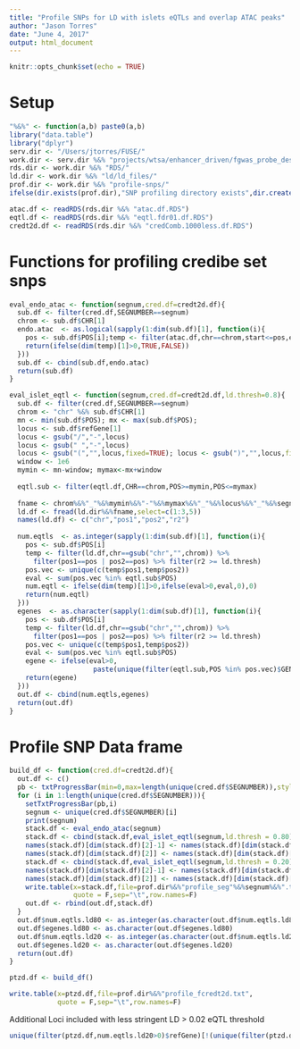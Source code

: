 ```yaml
---
title: "Profile SNPs for LD with islets eQTLs and overlap ATAC peaks"
author: "Jason Torres"
date: "June 4, 2017"
output: html_document
---
```


```r
knitr::opts_chunk$set(echo = TRUE)
```

# Setup 

```r

"%&%" <- function(a,b) paste0(a,b) 
library("data.table")
library("dplyr")
serv.dir <- "/Users/jtorres/FUSE/"
work.dir <- serv.dir %&% "projects/wtsa/enhancer_driven/fgwas_probe_design/first_round/"
rds.dir <- work.dir %&% "RDS/"
ld.dir <- work.dir %&% "ld/ld_files/"
prof.dir <- work.dir %&% "profile-snps/"
ifelse(dir.exists(prof.dir),"SNP profiling directory exists",dir.create(prof.dir))

atac.df <- readRDS(rds.dir %&% "atac.df.RDS")
eqtl.df <- readRDS(rds.dir %&% "eqtl.fdr01.df.RDS")
credt2d.df <- readRDS(rds.dir %&% "credComb.1000less.df.RDS")

```


# Functions for profiling credibe set snps 

```r

eval_endo_atac <- function(segnum,cred.df=credt2d.df){
  sub.df <- filter(cred.df,SEGNUMBER==segnum)
  chrom <- sub.df$CHR[1]
  endo.atac  <- as.logical(sapply(1:dim(sub.df)[1], function(i){
    pos <- sub.df$POS[i];temp <- filter(atac.df,chr==chrom,start<=pos,end>=pos)
    return(ifelse(dim(temp)[1]>0,TRUE,FALSE))
  }))
  sub.df <- cbind(sub.df,endo.atac)
  return(sub.df) 
}

eval_islet_eqtl <- function(segnum,cred.df=credt2d.df,ld.thresh=0.8){
  sub.df <- filter(cred.df,SEGNUMBER==segnum)
  chrom <- "chr" %&% sub.df$CHR[1]
  mn <- min(sub.df$POS); mx <- max(sub.df$POS); 
  locus <- sub.df$refGene[1]
  locus <- gsub("/","-",locus)
  locus <- gsub(" ","-",locus)
  locus <- gsub("(","",locus,fixed=TRUE); locus <- gsub(")","",locus,fixed=TRUE)
  window <- 1e6
  mymin <- mn-window; mymax<-mx+window
  
  eqtl.sub <- filter(eqtl.df,CHR==chrom,POS>=mymin,POS<=mymax)
  
  fname <- chrom%&%"_"%&%mymin%&%"-"%&%mymax%&%"_"%&%locus%&%"_"%&%segnum%&%".hap.ld"  
  ld.df <- fread(ld.dir%&%fname,select=c(1:3,5))
  names(ld.df) <- c("chr","pos1","pos2","r2")
  
  num.eqtls  <- as.integer(sapply(1:dim(sub.df)[1], function(i){
    pos <- sub.df$POS[i]
    temp <- filter(ld.df,chr==gsub("chr","",chrom)) %>% 
      filter(pos1==pos | pos2==pos) %>% filter(r2 >= ld.thresh)
    pos.vec <- unique(c(temp$pos1,temp$pos2))
    eval <- sum(pos.vec %in% eqtl.sub$POS)
    num.eqtl <- ifelse(dim(temp)[1]>0,ifelse(eval>0,eval,0),0)
    return(num.eqtl)
  }))
  egenes  <- as.character(sapply(1:dim(sub.df)[1], function(i){
    pos <- sub.df$POS[i]
    temp <- filter(ld.df,chr==gsub("chr","",chrom)) %>% 
      filter(pos1==pos | pos2==pos) %>% filter(r2 >= ld.thresh)
    pos.vec <- unique(c(temp$pos1,temp$pos2))
    eval <- sum(pos.vec %in% eqtl.sub$POS)
    egene <- ifelse(eval>0, 
                     paste(unique(filter(eqtl.sub,POS %in% pos.vec)$GENE),collapse=","),NA)
    return(egene)
  }))
  out.df <- cbind(num.eqtls,egenes)
  return(out.df) 
}

```

# Profile SNP Data frame 

```r

build_df <- function(cred.df=credt2d.df){
  out.df <- c() 
  pb <- txtProgressBar(min=0,max=length(unique(cred.df$SEGNUMBER)),style=3)
  for (i in 1:length(unique(cred.df$SEGNUMBER))){
    setTxtProgressBar(pb,i)
    segnum <- unique(cred.df$SEGNUMBER)[i]
    print(segnum)
    stack.df <- eval_endo_atac(segnum)
    stack.df <- cbind(stack.df,eval_islet_eqtl(segnum,ld.thresh = 0.80))
    names(stack.df)[dim(stack.df)[2]-1] <- names(stack.df)[dim(stack.df)[2]-1] %&% ".ld80"
    names(stack.df)[dim(stack.df)[2]] <- names(stack.df)[dim(stack.df)[2]] %&% ".ld80"
    stack.df <- cbind(stack.df,eval_islet_eqtl(segnum,ld.thresh = 0.20))
    names(stack.df)[dim(stack.df)[2]-1] <- names(stack.df)[dim(stack.df)[2]-1] %&% ".ld20"
    names(stack.df)[dim(stack.df)[2]] <- names(stack.df)[dim(stack.df)[2]] %&% ".ld20"
    write.table(x=stack.df,file=prof.dir%&%"profile_seg"%&%segnum%&%".txt",
                quote = F,sep="\t",row.names=F)
    out.df <- rbind(out.df,stack.df)
  }
  out.df$num.eqtls.ld80 <- as.integer(as.character(out.df$num.eqtls.ld80))
  out.df$egenes.ld80 <- as.character(out.df$egenes.ld80)
  out.df$num.eqtls.ld20 <- as.integer(as.character(out.df$num.eqtls.ld20))
  out.df$egenes.ld20 <- as.character(out.df$egenes.ld20)
  return(out.df)
}

ptzd.df <- build_df() 

write.table(x=ptzd.df,file=prof.dir%&%"profile_fcredt2d.txt",
            quote = F,sep="\t",row.names=F)


```


Additional Loci included with less stringent LD > 0.02 eQTL threshold 

```r
unique(filter(ptzd.df,num.eqtls.ld20>0)$refGene)[!(unique(filter(ptzd.df,num.eqtls.ld20>0)$refGene) %in% unique(filter(ptzd.df,num.eqtls.ld80>0)$refGene))]

```


